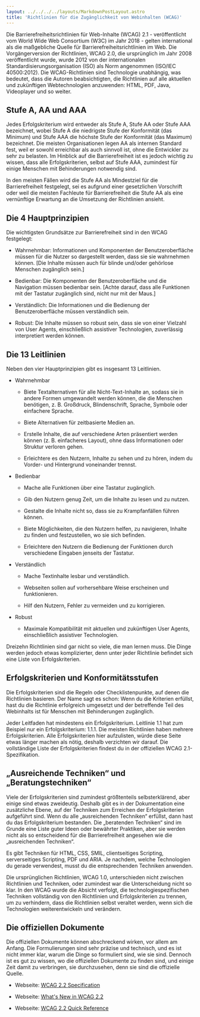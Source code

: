 ```yaml
---
layout: ../../../../layouts/MarkdownPostLayout.astro
title: 'Richtlinien für die Zugänglichkeit von Webinhalten (WCAG)'
---
```


Die Barrierefreiheitsrichtlinien für Web-Inhalte (WCAG) 2.1 - veröffentlicht vom World Wide Web
Consortium (W3C) im Jahr 2018 - gelten international als die maßgebliche Quelle für Barrierefreiheitsrichtlinien
im Web. Die Vorgängerversion der Richtlinien, WCAG 2.0, die ursprünglich im Jahr 2008 veröffentlicht
wurde, wurde 2012 von der internationalen Standardisierungsorganisation (ISO) als Norm angenommen
(ISO/IEC 40500:2012). Die WCAG-Richtlinien sind Technologie unabhängig, was bedeutet, dass die Autoren
beabsichtigten, die Richtlinien auf alle aktuellen und zukünftigen Webtechnologien anzuwenden: HTML,
PDF, Java, Videoplayer und so weiter.

## Stufe A, AA und AAA

Jedes Erfolgskriterium wird entweder als Stufe A, Stufe AA oder Stufe AAA bezeichnet, wobei Stufe A
die niedrigste Stufe der Konformität (das Minimum) und Stufe AAA die höchste Stufe der Konformität
(das Maximum) bezeichnet. Die meisten Organisationen legen AA als internen Standard fest, weil er
sowohl erreichbar als auch sinnvoll ist, ohne die Entwickler zu sehr zu belasten. Im Hinblick auf
die Barrierefreiheit ist es jedoch wichtig zu wissen, dass alle Erfolgskriterien, selbst auf Stufe
AAA, zumindest für einige Menschen mit Behinderungen notwendig sind.

In den meisten Fällen wird die Stufe AA als Mindestziel für die Barrierefreiheit festgelegt, sei es
aufgrund einer gesetzlichen Vorschrift oder weil die meisten Fachleute für Barrierefreiheit die Stufe
AA als eine vernünftige Erwartung an die Umsetzung der Richtlinien ansieht.

## Die 4 Hauptprinzipien

Die wichtigsten Grundsätze zur Barrierefreiheit sind in den WCAG festgelegt:

- Wahrnehmbar: Informationen und Komponenten der Benutzeroberfläche müssen für
  die Nutzer so dargestellt werden, dass sie sie wahrnehmen können. [Die Inhalte
  müssen auch für blinde und/oder gehörlose Menschen zugänglich sein.]

- Bedienbar: Die Komponenten der Benutzeroberfläche und die Navigation müssen
  bedienbar sein. [Achte darauf, dass alle Funktionen mit der Tastatur zugänglich
  sind, nicht nur mit der Maus.]

- Verständlich: Die Informationen und die Bedienung der Benutzeroberfläche müssen
  verständlich sein.

- Robust: Die Inhalte müssen so robust sein, dass sie von einer Vielzahl von User
  Agents, einschließlich assistiver Technologien, zuverlässig interpretiert werden
  können.

## Die 13 Leitlinien

Neben den vier Hauptprinzipien gibt es insgesamt 13 Leitlinien.

- Wahrnehmbar

  - Biete Textalternativen für alle Nicht-Text-Inhalte an, sodass sie in
    andere Formen umgewandelt werden können, die die Menschen benötigen, z. B.
    Großdruck, Blindenschrift, Sprache, Symbole oder einfachere Sprache.

  - Biete Alternativen für zeitbasierte Medien an.

  - Erstelle Inhalte, die auf verschiedene Arten präsentiert werden können (z. B.
    einfacheres Layout), ohne dass Informationen oder Struktur verloren gehen.

  - Erleichtere es den Nutzern, Inhalte zu sehen und zu hören, indem du Vorder-
    und Hintergrund voneinander trennst.

- Bedienbar

  - Mache alle Funktionen über eine Tastatur zugänglich.

  - Gib den Nutzern genug Zeit, um die Inhalte zu lesen und zu nutzen.

  - Gestalte die Inhalte nicht so, dass sie zu Krampfanfällen führen können.

  - Biete Möglichkeiten, die den Nutzern helfen, zu navigieren, Inhalte zu finden
    und festzustellen, wo sie sich befinden.

  - Erleichtere den Nutzern die Bedienung der Funktionen durch verschiedene Eingaben
    jenseits der Tastatur.

- Verständlich

  - Mache Textinhalte lesbar und verständlich.

  - Webseiten sollen auf vorhersehbare Weise erscheinen und funktionieren.

  - Hilf den Nutzern, Fehler zu vermeiden und zu korrigieren.

- Robust

  - Maximale Kompatibilität mit aktuellen und zukünftigen User Agents,
    einschließlich assistiver Technologien.

Dreizehn Richtlinien sind gar nicht so viele, die man lernen muss. Die Dinge werden
jedoch etwas komplizierter, denn unter jeder Richtlinie befindet sich eine Liste
von Erfolgskriterien.

## Erfolgskriterien und Konformitätsstufen

Die Erfolgskriterien sind die Regeln oder Checklistenpunkte, auf denen die Richtlinien
basieren. Der Name sagt es schon: Wenn du die Kriterien erfüllst, hast du die Richtlinie
erfolgreich umgesetzt und der betreffende Teil des Webinhalts ist für Menschen mit
Behinderungen zugänglich.

Jeder Leitfaden hat mindestens ein Erfolgskriterium. Leitlinie 1.1 hat zum Beispiel
nur ein Erfolgskriterium: 1.1.1. Die meisten Richtlinien haben mehrere Erfolgskriterien.
Alle Erfolgskriterien hier aufzulisten, würde diese Seite etwas länger machen
als nötig, deshalb verzichten wir darauf. Die vollständige Liste der Erfolgskriterien
findest du in der offiziellen WCAG 2.1-Spezifikation.

## „Ausreichende Techniken“ und „Beratungstechniken“

Viele der Erfolgskriterien sind zumindest größtenteils selbsterklärend, aber einige sind etwas
zweideutig. Deshalb gibt es in der Dokumentation eine zusätzliche Ebene, auf der Techniken zum
Erreichen der Erfolgskriterien aufgeführt sind. Wenn du alle „ausreichenden Techniken“ erfüllst,
dann hast du das Erfolgskriterium bestanden. Die „beratenden Techniken“ sind im Grunde eine Liste
guter Ideen oder bewährter Praktiken, aber sie werden nicht als so entscheidend für die
Barrierefreiheit angesehen wie die „ausreichenden Techniken“.

Es gibt Techniken für HTML, CSS, SMIL, clientseitiges Scripting, serverseitiges Scripting, PDF und
ARIA. Je nachdem, welche Technologien du gerade verwendest, musst du die entsprechenden Techniken
anwenden.

Die ursprünglichen Richtlinien, WCAG 1.0, unterschieden nicht zwischen Richtlinien und Techniken,
oder zumindest war die Unterscheidung nicht so klar. In den WCAG wurde die Absicht verfolgt, die
technologiespezifischen Techniken vollständig von den Richtlinien und Erfolgskriterien zu trennen,
um zu verhindern, dass die Richtlinien selbst veraltet werden, wenn sich die Technologien
weiterentwickeln und verändern.

## Die offiziellen Dokumente

Die offiziellen Dokumente können abschreckend wirken, vor allem am
Anfang. Die Formulierungen sind sehr präzise und technisch, und es ist nicht
immer klar, warum die Dinge so formuliert sind, wie sie sind. Dennoch ist es
gut zu wissen, wo die offiziellen Dokumente zu finden sind, und einige Zeit
damit zu verbringen, sie durchzusehen, denn sie sind die offizielle Quelle.

- Webseite: <a href="https://www.w3.org/TR/WCAG22/" target="_blank">WCAG 2.2 Specification</a>

- Webseite: <a href="https://www.w3.org/WAI/standards-guidelines/wcag/new-in-22/"
  target="_blank">What's New in WCAG 2.2</a>

- Webseite: <a href="https://www.w3.org/WAI/WCAG22/quickref/" target="_blank">
  WCAG 2.2 Quick Reference</a>
